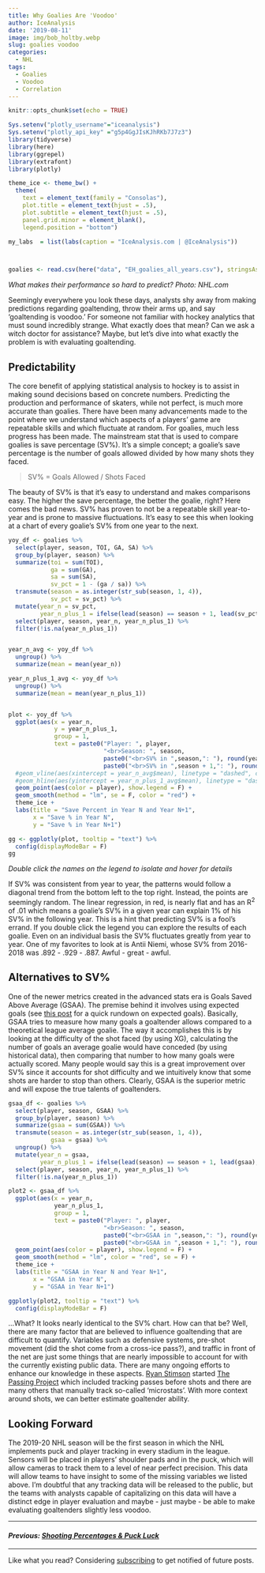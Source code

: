```yaml
---
title: Why Goalies Are 'Voodoo'
author: IceAnalysis
date: '2019-08-11'
image: img/bob_holtby.webp
slug: goalies voodoo
categories:
  - NHL
tags:
  - Goalies
  - Voodoo
  - Correlation
---
```




```r
knitr::opts_chunk$set(echo = TRUE)

Sys.setenv("plotly_username"="iceanalysis")
Sys.setenv("plotly_api_key" ="g5p4GgJIsKJhRKb7J7z3")
library(tidyverse)
library(here)
library(ggrepel)
library(extrafont)
library(plotly)

theme_ice <- theme_bw() +
  theme(
    text = element_text(family = "Consolas"),
    plot.title = element_text(hjust = .5),
    plot.subtitle = element_text(hjust = .5),
    panel.grid.minor = element_blank(),
    legend.position = "bottom")

my_labs  = list(labs(caption = "IceAnalysis.com | @IceAnalysis"))



goalies <- read.csv(here("data", "EH_goalies_all_years.csv"), stringsAsFactors = F)
```


*What makes their performance so hard to predict?*
<!--more-->
*Photo: NHL.com*


Seemingly everywhere you look these days, analysts shy away from making predictions regarding goaltending, throw their arms up, and say 'goaltending is voodoo.' For someone not familiar with hockey analytics that must sound incredibly strange. What exactly does that mean? Can we ask a witch doctor for assistance? Maybe, but let's dive into what exactly the problem is with evaluating goaltending.

## Predictability

The core benefit of applying statistical analysis to hockey is to assist in making sound decisions based on concrete numbers. Predicting the production and performance of skaters, while not perfect, is much more accurate than goalies. There have been many advancements made to the point where we understand which aspects of a players' game are repeatable skills and which fluctuate at random. For goalies, much less progress has been made. The mainstream stat that is used to compare goalies is save percentage (SV%). It's a simple concept; a goalie's save percentage is the number of goals allowed divided by how many shots they faced.

> SV% = Goals Allowed / Shots Faced

The beauty of SV% is that it's easy to understand and makes comparisons easy. The higher the save percentage, the better the goalie, right? Here comes the bad news. SV% has proven to not be a repeatable skill year-to-year and is prone to massive fluctuations. It's easy to see this when looking at a chart of every goalie's SV% from one year to the next. 


```r

yoy_df <- goalies %>%
  select(player, season, TOI, GA, SA) %>%
  group_by(player, season) %>%
  summarize(toi = sum(TOI),
            ga = sum(GA),
            sa = sum(SA),
            sv_pct = 1 - (ga / sa)) %>%
  transmute(season = as.integer(str_sub(season, 1, 4)),
            sv_pct = sv_pct) %>%
  mutate(year_n = sv_pct,
         year_n_plus_1 = ifelse(lead(season) == season + 1, lead(sv_pct), NA)) %>%
  select(player, season, year_n, year_n_plus_1) %>%
  filter(!is.na(year_n_plus_1))


year_n_avg <- yoy_df %>% 
  ungroup() %>% 
  summarize(mean = mean(year_n))

year_n_plus_1_avg <- yoy_df %>%
  ungroup() %>%
  summarize(mean = mean(year_n_plus_1))


plot <- yoy_df %>%
  ggplot(aes(x = year_n, 
             y = year_n_plus_1,
             group = 1,
             text = paste0("Player: ", player,
                           "<br>Season: ", season,
                           paste0("<br>SV% in ",season,": "), round(year_n,3),
                           paste0("<br>SV% in ",season + 1,": "), round(year_n_plus_1,3)))) +
  #geom_vline(aes(xintercept = year_n_avg$mean), linetype = "dashed", color = "gray80") +
  #geom_hline(aes(yintercept = year_n_plus_1_avg$mean), linetype = "dashed", color = "gray80") +
  geom_point(aes(color = player), show.legend = F) +
  geom_smooth(method = "lm", se = F, color = "red") +
  theme_ice +
  labs(title = "Save Percent in Year N and Year N+1",
       x = "Save % in Year N",
       y = "Save % in Year N+1")

gg <- ggplotly(plot, tooltip = "text") %>%
  config(displayModeBar = F) 
gg

```

*Double click the names on the legend to isolate and hover for details*

If SV% was consistent from year to year, the patterns would follow a diagonal trend from the bottom left to the top right. Instead, the points are seemingly random. The linear regression, in red, is nearly flat and has an R^2^ of .01 which means a goalie's SV% in a given year can explain 1% of his SV% in the following year. This is a hint that predicting SV% is a fool's errand. If you double click the legend you can explore the results of each goalie. Even on an individual basis the SV% fluctuates greatly from year to year. One of my favorites to look at is Antii Niemi, whose SV% from 2016-2018 was .892 - .929 - .887. Awful - great - awful.

## Alternatives to SV%

One of the newer metrics created in the advanced stats era is Goals Saved Above Average (GSAA). The premise behind it involves using expected goals (see [this post](https://iceanalysis.com/overtime-hero) for a quick rundown on expected goals). Basically, GSAA tries to measure how many goals a goaltender allows compared to a theoretical league average goalie. The way it accomplishes this is by looking at the difficulty of the shot faced (by using XG), calculating the number of goals an average goalie would have conceded (by using historical data), then comparing that number to how many goals were actually scored. Many people would say this is a great improvement over SV% since it accounts for shot difficulty and we intuitively know that some shots are harder to stop than others. Clearly, GSAA is the superior metric and will expose the true talents of goaltenders.


```r


gsaa_df <- goalies %>%
  select(player, season, GSAA) %>%
  group_by(player, season) %>%
  summarize(gsaa = sum(GSAA)) %>%
  transmute(season = as.integer(str_sub(season, 1, 4)),
            gsaa = gsaa) %>%
  ungroup() %>%
  mutate(year_n = gsaa,
         year_n_plus_1 = ifelse(lead(season) == season + 1, lead(gsaa), NA)) %>%
  select(player, season, year_n, year_n_plus_1) %>%
  filter(!is.na(year_n_plus_1))

plot2 <- gsaa_df %>%
  ggplot(aes(x = year_n,
             year_n_plus_1,
             group = 1,
             text = paste0("Player: ", player,
                           "<br>Season: ", season,
                           paste0("<br>GSAA in ",season,": "), round(year_n,3),
                           paste0("<br>GSAA in ",season + 1,": "), round(year_n_plus_1,3)))) +
  geom_point(aes(color = player), show.legend = F) +
  geom_smooth(method = "lm", color = "red", se = F) +
  theme_ice +
  labs(title = "GSAA in Year N and Year N+1",
       x = "GSAA in Year N",
       y = "GSAA in Year N+1")

ggplotly(plot2, tooltip = "text") %>%
  config(displayModeBar = F)


```



...What? It looks nearly identical to the SV% chart. How can that be? Well, there are many factor that are believed to influence goaltending that are difficult to quantify. Variables such as defensive systems, pre-shot movement (did the shot come from a cross-ice pass?), and traffic in front of the net are just some things that are nearly impossible to account for with the currently existing public data. There are many ongoing efforts to enhance our knowledge in these aspects. [Ryan Stimson](https://twitter.com/RK_Stimp) started [The Passing Project](https://www.allaboutthejersey.com/2015/5/20/8627957/2015-passing-project-data-release-volume-i) which included tracking passes before shots and there are many others that manually track so-called 'microstats'. With more context around shots, we can better estimate goaltender ability.
 
## Looking Forward

The 2019-20 NHL season will be the first season in which the NHL implements puck and player tracking in every stadium in the league. Sensors will be placed in players' shoulder pads and in the puck, which will allow cameras to track them to a level of near perfect precision. This data will allow teams to have insight to some of the missing variables we listed above. I'm doubtful that any tracking data will be released to the public, but the teams with analysts capable of capitalizing on this data will have a distinct edge in player evaluation and maybe - just maybe - be able to make evaluating goaltenders slightly less voodoo.

---

#### *Previous: [Shooting Percentages & Puck Luck](https://iceanalysis.com/shooting-percentage-puck-luck/)*

---
Like what you read? Considering [subscribing](https://iceanalysis.com/subscribe) to get notified of future posts.





















